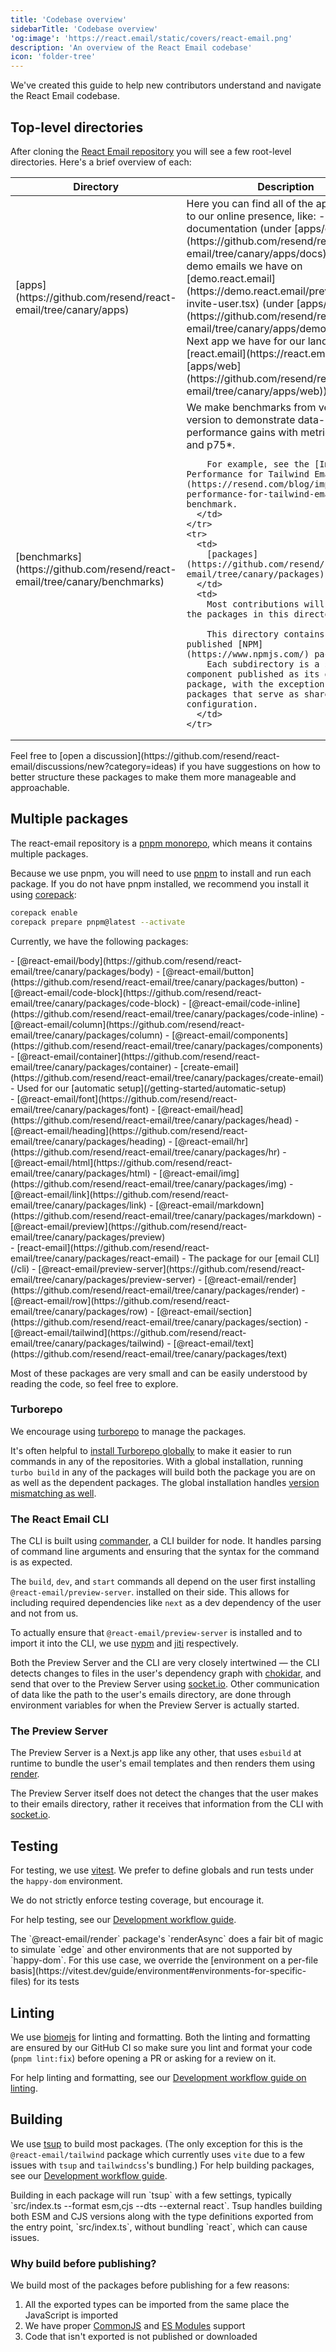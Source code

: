 ```yaml
---
title: 'Codebase overview'
sidebarTitle: 'Codebase overview'
'og:image': 'https://react.email/static/covers/react-email.png'
description: 'An overview of the React Email codebase'
icon: 'folder-tree'
---
```


We've created this guide to help new contributors understand and navigate the React Email codebase.

## Top-level directories

After cloning the [React Email repository](https://github.com/resend/react-email) you will see a few root-level directories. Here's a brief overview of each:

<table>
  <thead>
    <tr>
      <th>Directory</th>
      <th>Description</th>
    </tr>
  </thead>
  <tbody>
    <tr>
      <td>
[apps](https://github.com/resend/react-email/tree/canary/apps)
      </td>
      <td>
        Here you can find all of the apps related to our online presence, like:
        - this documentation (under [apps/docs](https://github.com/resend/react-email/tree/canary/apps/docs)),
        - the demo emails we have on [demo.react.email](https://demo.react.email/preview/vercel-invite-user.tsx)
          (under [apps/demo](https://github.com/resend/react-email/tree/canary/apps/demo))
        - the Next app we have for our landing page on [react.email](https://react.email) (under [apps/web](https://github.com/resend/react-email/tree/canary/apps/web))
      </td>
    </tr>
    <tr>
      <td>
[benchmarks](https://github.com/resend/react-email/tree/canary/benchmarks)
      </td>
      <td>
        We make benchmarks from version-to-version to demonstrate data-observable performance gains with metrics like *p99 and p75*.

        For example, see the [Improved Performance for Tailwind Emails](https://resend.com/blog/improved-performance-for-tailwind-emails) benchmark.
      </td>
    </tr>
    <tr>
      <td>
        [packages](https://github.com/resend/react-email/tree/canary/packages)
      </td>
      <td>
        Most contributions will be made to the packages in this directory.

        This directory contains all our published [NPM](https://www.npmjs.com/) packages.
        Each subdirectory is a single component published as its own package, with the exception of a few packages that serve as shared configuration.
      </td>
    </tr>
  </tbody>
</table>

<Note>
  Feel free to [open a discussion](https://github.com/resend/react-email/discussions/new?category=ideas) if you have suggestions on how to better structure these packages to make them more manageable and approachable.
</Note>

## Multiple packages

The react-email repository is a [pnpm monorepo](https://pnpm.io/next/workspaces), which means it contains
multiple packages.

Because we use pnpm, you will need to use [pnpm](https://pnpm.io/) to install and run each package. If you do not have pnpm installed, we recommend you install it using [corepack](https://github.com/nodejs/corepack):

```bash
corepack enable
corepack prepare pnpm@latest --activate
```

Currently, we have the following packages:

<div className="grid gap-2" style={{ gridTemplateColumns: '1fr 1fr 1fr' }}>
  <div>
    - [@react-email/body](https://github.com/resend/react-email/tree/canary/packages/body)
    - [@react-email/button](https://github.com/resend/react-email/tree/canary/packages/button)
    - [@react-email/code-block](https://github.com/resend/react-email/tree/canary/packages/code-block)
    - [@react-email/code-inline](https://github.com/resend/react-email/tree/canary/packages/code-inline)
    - [@react-email/column](https://github.com/resend/react-email/tree/canary/packages/column)
    - [@react-email/components](https://github.com/resend/react-email/tree/canary/packages/components)
    - [@react-email/container](https://github.com/resend/react-email/tree/canary/packages/container)
    - [create-email](https://github.com/resend/react-email/tree/canary/packages/create-email)
      - <span className="text-xs">Used for our [automatic setup](/getting-started/automatic-setup)</span>
  </div>
  <div>
    - [@react-email/font](https://github.com/resend/react-email/tree/canary/packages/font)
    - [@react-email/head](https://github.com/resend/react-email/tree/canary/packages/head)
    - [@react-email/heading](https://github.com/resend/react-email/tree/canary/packages/heading)
    - [@react-email/hr](https://github.com/resend/react-email/tree/canary/packages/hr)
    - [@react-email/html](https://github.com/resend/react-email/tree/canary/packages/html)
    - [@react-email/img](https://github.com/resend/react-email/tree/canary/packages/img)
    - [@react-email/link](https://github.com/resend/react-email/tree/canary/packages/link)
    - [@react-email/markdown](https://github.com/resend/react-email/tree/canary/packages/markdown)
    - [@react-email/preview](https://github.com/resend/react-email/tree/canary/packages/preview)
  </div>
  <div>
    - [react-email](https://github.com/resend/react-email/tree/canary/packages/react-email)
      - <span className="text-xs">The package for our [email CLI](/cli)</span>
    - [@react-email/preview-server](https://github.com/resend/react-email/tree/canary/packages/preview-server)
    - [@react-email/render](https://github.com/resend/react-email/tree/canary/packages/render)
    - [@react-email/row](https://github.com/resend/react-email/tree/canary/packages/row)
    - [@react-email/section](https://github.com/resend/react-email/tree/canary/packages/section)
    - [@react-email/tailwind](https://github.com/resend/react-email/tree/canary/packages/tailwind)
    - [@react-email/text](https://github.com/resend/react-email/tree/canary/packages/text)
  </div>
</div>

Most of these packages are very small and can be easily understood by reading the code, so feel free to explore.

### Turborepo

We encourage using [turborepo](https://turbo.build/repo) to manage the packages.

It's often helpful to [install Turborepo globally](https://turbo.build/repo/docs/installing) to make it easier to run commands in any of the repositories. With a global installation, running `turbo build` in any of the packages will build both the package
you are on as well as the dependent packages. The global installation handles [version mismatching as well](https://turbo.build/repo/docs/installing#install-per-repository).

### The React Email CLI

The CLI is built using [commander](https://www.npmjs.com/package/commander), a CLI builder for node. It handles
parsing of command line arguments and ensuring that the syntax for the command is as expected.

The `build`, `dev`, and `start` commands all depend on the user first installing `@react-email/preview-server`.
installed on their side. This allows for including required dependencies like `next` as a dev
dependency of the user and not from us.

To actually ensure that `@react-email/preview-server` is installed and to import it into the CLI, we
use [nypm](https://www.npmjs.com/package/nypm) and [jiti](https://www.npmjs.com/package/jiti)
respectively.

Both the Preview Server and the CLI are very closely intertwined — the CLI detects changes to files
in the user's dependency graph with [chokidar](https://www.npmjs.com/package/chokidar), and send
that over to the Preview Server using [socket.io](https://socket.io/). Other communication of data
like the path to the user's emails directory, are done through environment variables for when the
Preview Server is actually started.

### The Preview Server

The Preview Server is a Next.js app like any other, that uses `esbuild` at runtime to bundle the
user's email templates and then renders them using [render](/utilities/render).

The Preview Server itself does not detect the changes that the user makes to their emails directory,
rather it receives that information from the CLI with [socket.io](https://socket.io/).

## Testing

For testing, we use [vitest](https://vitest.dev/). We prefer to define globals and run tests under the `happy-dom` environment.

We do not strictly enforce testing coverage, but encourage it.

For help testing, see our [Development workflow guide](/contributing/development-workflow/2-running-tests).

<Note>
The `@react-email/render` package's `renderAsync` does a fair bit of magic to simulate `edge` and other environments that are not supported by `happy-dom`. For this use case, we override the [environment on a per-file basis](https://vitest.dev/guide/environment#environments-for-specific-files) for its tests
</Note>

## Linting

We use [biomejs](https://biomejs.dev/) for linting and formatting. Both the linting and formatting are ensured by our GitHub CI so make sure you lint and format your code (`pnpm lint:fix`) before opening a PR or asking for a review on it.

For help linting and formatting, see our [Development workflow guide on linting](/contributing/development-workflow/3-linting).

## Building

We use [tsup](https://github.com/egoist/tsup) to build most packages. (The only exception for this is the `@react-email/tailwind` package which currently uses `vite` due to a few issues with `tsup` and `tailwindcss`'s bundling.) For help building packages, see our [Development workflow guide](/contributing/development-workflow/4-building).

<Note>
Building in each package will run `tsup` with a few settings, typically `src/index.ts --format esm,cjs --dts --external react`.
Tsup handles building both ESM and CJS versions along with the type definitions exported from the entry point, `src/index.ts`, without bundling `react`, which can cause issues.
</Note>

### Why build before publishing?

We build most of the packages before publishing for a few reasons:

1. All the exported types can be imported from the same place the JavaScript is imported
2. We have proper [CommonJS](https://nodejs.org/docs/latest/api/modules.html#modules-commonjs-modules)
and [ES Modules](https://nodejs.org/api/esm.html#modules-ecmascript-modules) support
3. Code that isn't exported is not published or downloaded
